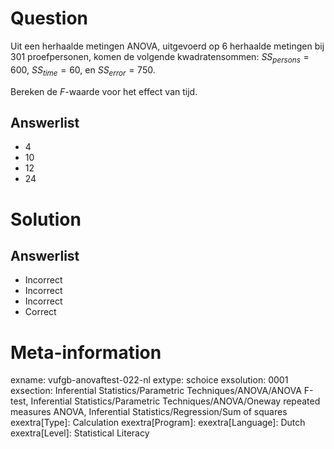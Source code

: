 Question
========

Uit een herhaalde metingen ANOVA, uitgevoerd op 6 herhaalde metingen bij 301 proefpersonen, komen de volgende kwadratensommen: $SS_{persons} = 600$, $SS_{time} = 60$, en $SS_{error} = 750$.

Bereken de *F*-waarde voor het effect van tijd.
  
Answerlist
----------
* 4
* 10
* 12
* 24

Solution
========

Answerlist
----------
* Incorrect
* Incorrect
* Incorrect
* Correct

Meta-information
================
exname: vufgb-anovaftest-022-nl
extype: schoice
exsolution: 0001
exsection: Inferential Statistics/Parametric Techniques/ANOVA/ANOVA F-test, Inferential Statistics/Parametric Techniques/ANOVA/Oneway repeated measures ANOVA, Inferential Statistics/Regression/Sum of squares
exextra[Type]: Calculation
exextra[Program]: 
exextra[Language]: Dutch
exextra[Level]: Statistical Literacy